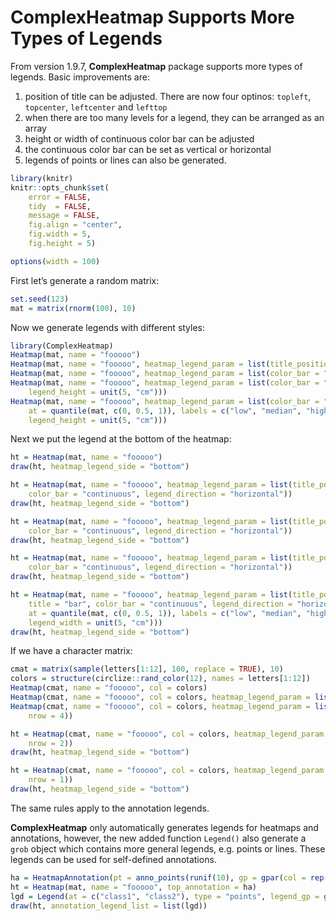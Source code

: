 ComplexHeatmap Supports More Types of Legends
==============================================

From version 1.9.7, **ComplexHeatmap** package supports more types of legends. Basic improvements are:

1. position of title can be adjusted. There are now four optinos: `topleft`, `topcenter`, `leftcenter` and `lefttop`
2. when there are too many levels for a legend, they can be arranged as an array
3. height or width of continuous color bar can be adjusted
4. the continuous color bar can be set as vertical or horizontal
5. legends of points or lines can also be generated.

```r
library(knitr)
knitr::opts_chunk$set(
    error = FALSE,
    tidy  = FALSE,
    message = FALSE,
    fig.align = "center",
    fig.width = 5,
    fig.height = 5)

options(width = 100)
```

First let's generate a random matrix:

```r
set.seed(123)
mat = matrix(rnorm(100), 10)
```

Now we generate legends with different styles:

```r
library(ComplexHeatmap)
Heatmap(mat, name = "fooooo")
Heatmap(mat, name = "fooooo", heatmap_legend_param = list(title_position = "topcenter"))
Heatmap(mat, name = "fooooo", heatmap_legend_param = list(color_bar = "continuous"))
Heatmap(mat, name = "fooooo", heatmap_legend_param = list(color_bar = "continuous", 
	legend_height = unit(5, "cm")))
Heatmap(mat, name = "fooooo", heatmap_legend_param = list(color_bar = "continuous", 
	at = quantile(mat, c(0, 0.5, 1)), labels = c("low", "median", "high"),
	legend_height = unit(5, "cm")))
```

Next we put the legend at the bottom of the heatmap:

```r
ht = Heatmap(mat, name = "fooooo")
draw(ht, heatmap_legend_side = "bottom")

ht = Heatmap(mat, name = "fooooo", heatmap_legend_param = list(title_position = "topcenter",
	color_bar = "continuous", legend_direction = "horizontal"))
draw(ht, heatmap_legend_side = "bottom")

ht = Heatmap(mat, name = "fooooo", heatmap_legend_param = list(title_position = "lefttop",
	color_bar = "continuous", legend_direction = "horizontal"))
draw(ht, heatmap_legend_side = "bottom")

ht = Heatmap(mat, name = "fooooo", heatmap_legend_param = list(title_position = "topcenter",
	color_bar = "continuous", legend_direction = "horizontal"))
draw(ht, heatmap_legend_side = "bottom")

ht = Heatmap(mat, name = "fooooo", heatmap_legend_param = list(title_position = "topcenter",
	title = "bar", color_bar = "continuous", legend_direction = "horizontal", 
	at = quantile(mat, c(0, 0.5, 1)), labels = c("low", "median", "high"), 
	legend_width = unit(5, "cm")))
draw(ht, heatmap_legend_side = "bottom")
```

If we have a character matrix:

```r
cmat = matrix(sample(letters[1:12], 100, replace = TRUE), 10)
colors = structure(circlize::rand_color(12), names = letters[1:12])
Heatmap(cmat, name = "fooooo", col = colors)
Heatmap(cmat, name = "fooooo", col = colors, heatmap_legend_param = list(ncol = 2))
Heatmap(cmat, name = "fooooo", col = colors, heatmap_legend_param = list(title_position = "topcenter", 
	nrow = 4))

ht = Heatmap(cmat, name = "fooooo", col = colors, heatmap_legend_param = list(title_position = "topcenter", 
	nrow = 2))
draw(ht, heatmap_legend_side = "bottom")

ht = Heatmap(cmat, name = "fooooo", col = colors, heatmap_legend_param = list(title_position = "leftcenter", 
	nrow = 1))
draw(ht, heatmap_legend_side = "bottom")
```

The same rules apply to the annotation legends.

**ComplexHeatmap** only automatically generates legends for heatmaps and annotations, however, the new added
function `Legend()` also generate a `grob` object which contains more general legends, e.g. points or lines.
These legends can be used for self-defined annotations.

```r
ha = HeatmapAnnotation(pt = anno_points(runif(10), gp = gpar(col = rep(2:3, 5))))
ht = Heatmap(mat, name = "fooooo", top_annotation = ha)
lgd = Legend(at = c("class1", "class2"), type = "points", legend_gp = gpar(col = 2:3), title = "Class")
draw(ht, annotation_legend_list = list(lgd))
```

<!-- uid=more_legends -->
